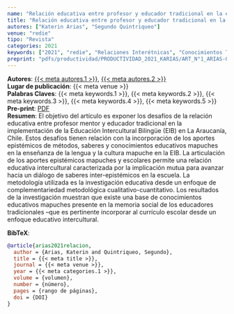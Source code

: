 ```yaml
---
name: "Relación educativa entre profesor y educador tradicional en la educación intercultural bilingüe"
title: "Relación educativa entre profesor y educador tradicional en la educación intercultural bilingüe"
autores: ["Katerin Arias", "Segundo Quintriqueo"]
venue: "redie"
tipo: "Revista"
categories: 2021
keywords: ["2021", "redie", "Relaciones Interétnicas", "Conocimientos Tradicionales", "Métodos Educativos"]
preprint: "pdfs/productividad/PRODUCTIVIDAD_2021_KARIAS/ART_N°1_ARIAS-ORTEGA Y QUINTRIQUEO_REDIE_2021_SCOPUS.pdf"
---
```

**Autores**: [{{< meta autores.1 >}}](../members/current/Katerin Arias.qmd), [{{< meta autores.2 >}}](../members/current/Segundo Quintriqueo.qmd)  
**Lugar de publicación**: {{< meta venue >}}   
**Palabras Claves**: {{< meta keywords.1 >}}, {{< meta keywords.2 >}}, {{< meta keywords.3 >}}, {{< meta keywords.4 >}}, {{< meta keywords.5 >}}  
**Pre-print**: [PDF](../{{< meta preprint >}})  
**Resumen**: El objetivo del artículo es exponer los desafíos de la relación educativa entre profesor mentor y educador 
tradicional en la implementación de la Educación Intercultural Bilingüe (EIB) en La Araucanía, Chile. Estos desafíos tienen relación con la incorporación de los aportes epistémicos de métodos, saberes y conocimientos educativos mapuches en la enseñanza de la lengua y la cultura mapuche en la EIB. La articulación de los aportes epistémicos mapuches y escolares permite una relación educativa intercultural caracterizada por la implicación mutua para avanzar hacia un diálogo de saberes inter-epistémicos en la escuela. La metodología utilizada es la investigación educativa desde un enfoque de complementariedad metodológica cualitativo-cuantitativo. Los resultados de la investigación muestran que existe una base de conocimientos educativos mapuches presente en la memoria social de los educadores tradicionales –que 
es pertinente incorporar al currículo escolar desde un enfoque educativo intercultural. 


**BibTeX**:
```bibtex
@article{arias2021relacion,
  author = {Arias, Katerin and Quintriqueo, Segundo},
  title = {{< meta title >}},
  journal = {{< meta venue >}},
  year = {{< meta categories.1 >}},
  volume = {volumen},
  number = {número},
  pages = {rango de páginas},
  doi = {DOI}
}
```